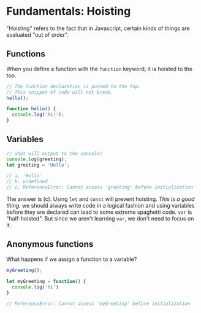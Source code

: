 # Fundamentals: Hoisting

"Hoisting" refers to the fact that in Javascript, certain kinds of things are evaluated "out of order".

## Functions

When you define a function with the `function` keyword, it is hoisted to the top.

```js
// The function declaration is pushed to the top.
// This snippet of code will not break.
hello();

function hello() {
  console.log('hi!');
}
```

## Variables

```js
// what will output to the console?
console.log(greeting);
let greeting = 'Hello';

// a. 'Hello'
// b. undefined
// c. ReferenceError: Cannot access 'greeting' before initialization
```

The answer is (c). Using `let` and `const` will prevent hoisting. _This is a good thing._ we should always write code in a logical fashion and using variables before they are declared can lead to some extreme spaghetti code. `var` is "half-hoisted". But since we aren't learning `var`, we don't need to focus on it.

## Anonymous functions

What happens if we assign a function to a variable?

```js
myGreeting();

let myGreeting = function() {
  console.log('hi')
}

// ReferenceError: Cannot access 'myGreeting' before initialization
```